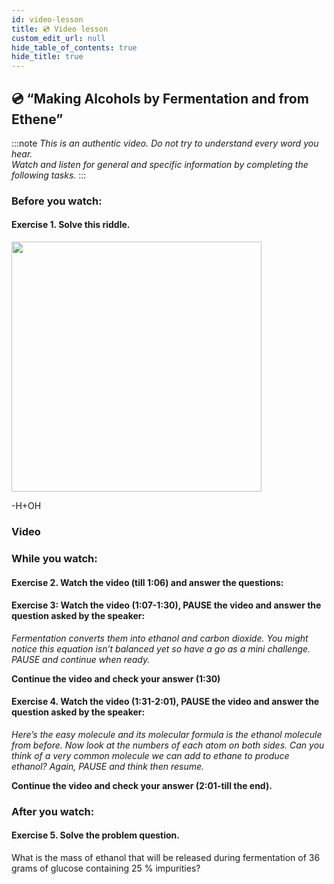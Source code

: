 ```yaml
---
id: video-lesson
title: 💿 Video lesson
custom_edit_url: null
hide_table_of_contents: true
hide_title: true
---
```



## 💿 “Making Alcohols by Fermentation and from Ethene”

:::note
_This is an authentic video. Do not try to understand every word you hear._  
_Watch and listen for general and specific information by completing the following tasks._
:::

### Before you watch:

#### Exercise 1. Solve this riddle.

<img src={riddle} width="400" />

<p style={{ marginLeft: "11rem" }}>-H+OH</p>

### Video

<Player url="https://youtu.be/vWBf9s56H7E" />

### While you watch:

#### Exercise 2. Watch the video (till 1:06) and answer the questions:

<Frame src="https://learningapps.org/watch?v=py3cq95ck21" height="470px" />

#### Exercise 3: Watch the video (1:07-1:30), PAUSE the video and answer the question asked by the speaker:

_Fermentation converts them into ethanol and carbon dioxide. You might notice this equation isn’t balanced yet so have a go as a mini challenge. PAUSE and continue when ready._

**Continue the video and check your answer (1:30)**

#### Exercise 4. Watch the video (1:31-2:01), PAUSE the video and answer the question asked by the speaker:

_Here’s the easy molecule and its molecular formula is the ethanol molecule from before. Now look at the numbers of each atom on both sides. Can you think of a very common molecule we can add to ethane to produce ethanol? Again, PAUSE and think then resume._

**Continue the video and check your answer (2:01-till the end).**

### After you watch:

#### Exercise 5. Solve the problem question.

What is the mass of ethanol that will be released during fermentation of 36 grams of glucose containing 25 % impurities?
